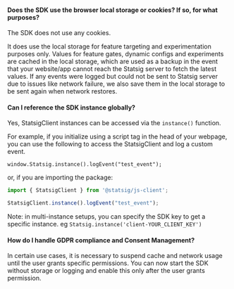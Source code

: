 
#### Does the SDK use the browser local storage or cookies? If so, for what purposes?

The SDK does not use any cookies.

It does use the local storage for feature targeting and experimentation purposes only. Values for feature gates, dynamic configs and experiments are cached in the local storage, which are used as a backup in the event that your website/app cannot reach the Statsig server to fetch the latest values. If any events were logged but could not be sent to Statsig server due to issues like network failure, we also save them in the local storage to be sent again when network restores.


#### Can I reference the SDK instance globally?

Yes, StatsigClient instances can be accessed via the `instance()` function.

For example, if you initialize using a script tag in the head of your webpage, you can use the following to access the StatsigClient and log a custom event.

```tsx
window.Statsig.instance().logEvent("test_event");
```

or, if you are importing the package:
```ts
import { StatsigClient } from '@statsig/js-client';

StatsigClient.instance().logEvent("test_event");
```

Note: in multi-instance setups, you can specify the SDK key to get a specific instance. eg `Statsig.instance('client-YOUR_CLIENT_KEY')`

#### How do I handle GDPR compliance and Consent Management? 

In certain use cases, it is necessary to suspend cache and network usage until the user grants specific 
permissions. You can now start the SDK without storage or logging and enable this only after the user grants permission. 

<GitHubEmbed url="https://raw.githubusercontent.com/statsig-io/js-client-monorepo/main/samples/react/src/samples/precomputed-client/sample-precomp-gdpr.tsx" />
